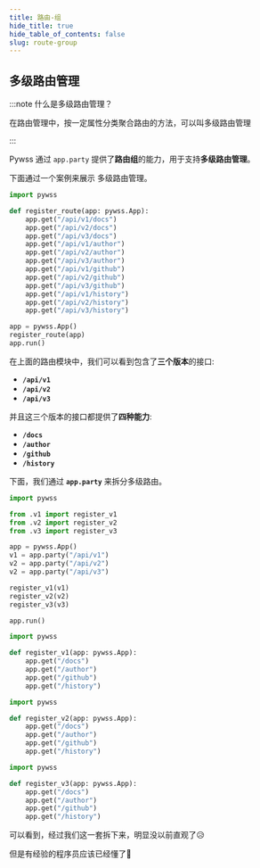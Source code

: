 ```yaml
---
title: 路由-组
hide_title: true
hide_table_of_contents: false
slug: route-group
---
```


## 多级路由管理

:::note 什么是多级路由管理？

在路由管理中，按一定属性分类聚合路由的方法，可以叫多级路由管理

:::

Pywss 通过 `app.party` 提供了**路由组**的能力，用于支持**多级路由管理**。

下面通过一个案例来展示 多级路由管理。

```python title="案例" {4-15}
import pywss

def register_route(app: pywss.App):
    app.get("/api/v1/docs")
    app.get("/api/v2/docs")
    app.get("/api/v3/docs")
    app.get("/api/v1/author")
    app.get("/api/v2/author")
    app.get("/api/v3/author")
    app.get("/api/v1/github")
    app.get("/api/v2/github")
    app.get("/api/v3/github")
    app.get("/api/v1/history")
    app.get("/api/v2/history")
    app.get("/api/v3/history")

app = pywss.App()
register_route(app)
app.run()
```

在上面的路由模块中，我们可以看到包含了**三个版本**的接口:
- **`/api/v1`**
- **`/api/v2`**
- **`/api/v3`**

并且这三个版本的接口都提供了**四种能力**:
- **`/docs`**
- **`/author`**
- **`/github`**
- **`/history`**

下面，我们通过 **`app.party`** 来拆分多级路由。

<Tabs className="unique-tabs">
<TabItem value="main" label="main.py" default>

```python {8-10}
import pywss

from .v1 import register_v1
from .v2 import register_v2
from .v3 import register_v3

app = pywss.App()
v1 = app.party("/api/v1")
v2 = app.party("/api/v2")
v2 = app.party("/api/v3")

register_v1(v1)
register_v2(v2)
register_v3(v3)

app.run()
```

</TabItem>
<TabItem value="v1" label="v1.py">

```python
import pywss

def register_v1(app: pywss.App):
    app.get("/docs")
    app.get("/author")
    app.get("/github")
    app.get("/history")
```

</TabItem>
<TabItem value="v2" label="v2.py">

```python
import pywss

def register_v2(app: pywss.App):
    app.get("/docs")
    app.get("/author")
    app.get("/github")
    app.get("/history")
```

</TabItem>
<TabItem value="v3" label="v3.py">

```python
import pywss

def register_v3(app: pywss.App):
    app.get("/docs")
    app.get("/author")
    app.get("/github")
    app.get("/history")
```

</TabItem>
</Tabs>

可以看到，经过我们这一套拆下来，明显没以前直观了😥

但是有经验的程序员应该已经懂了😤
